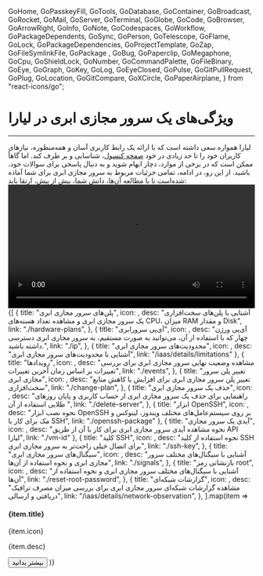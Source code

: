 
  GoHome,
  GoPasskeyFill,
  GoTools,
  GoDatabase,
  GoContainer,
  GoBroadcast,
  GoRocket,
  GoMail,
  GoServer,
  GoTerminal,
  GoGlobe,
  GoCode,
  GoBrowser,
  GoArrowRight,
  GoInfo,
  GoNote,
  GoCodespaces,
  GoWorkflow,
  GoPackageDependents,
  GoSync,
  GoPerson,
  GoTelescope,
  GoFlame,
  GoLock,
  GoPackageDependencies,
  GoProjectTemplate,
  GoZap,
  GoFileSymlinkFile,
  GoPackage ,
  GoBug,
  GoPaperclip,
  GoMegaphone,
  GoCpu,
  GoShieldLock,
  GoNumber,
  GoCommandPalette,
  GoFileBinary,
  GoEye,
  GoGraph,
  GoKey,
  GoLog,
  GoEyeClosed,
  GoPulse,
  GoGitPullRequest,
  GoPlug,
  GoLocation,
  GoGitCompare,
  GoXCircle,
  GoPaperAirplane,
} from "react-icons/go";


<Layout>
<Head>
<title>مستندات ویژگی‌های سرور مجازی ابری  - لیارا</title>
<meta property="og:title" content="مستندات خدمات رایانش ابری لیارا" />
<meta property="og:description" content="مستندات مربوط به ویژگی‌های سرور مجازی یا VPS و آشنایی با جزئیات آن "  />
</Head>

# ویژگی‌های یک سرور مجازی ابری در لیارا
<hr className="mb-2" />
لیارا همواره سعی داشته است که با 
ارائه یک رابط کاربری آسان و همه‌منظوره، نیازهای کاربران خود را تا حد زیادی در خود <a href="https://console.liara.ir" className="text-[#2196f3] ">صفحه کنسول</a>، شناسایی و بر طرف کند. اما گاهاً ممکن است که در برخی از موارد، دچار ابهام شوید و به دنبال پاسخی
برای سوالات خود، باشید.
از این رو، در ادامه، تمامی جزئیات مربوط به سرور مجازی ابری برای شما آماده شده‌است تا با مطالعه آن‌ها، دانش شما، بیش از پیش، ارتقا یابد:

<div className="h-6" />
<video
src="https://media.liara.ir/vps/cloud-server-introduction.mp4"
controls="controls"
className="block w-full"
width="100%"
></video>
<div className="h-6" />

<div className="grid md:grid-cols-4 gap-4">
{[
  {
    title: "پلن‌های سرور مجازی ابری",
    icon: <GoCpu />,
    desc: "آشنایی با پلن‌های سخت‌افزاری یک سرور مجازی ابری و مشاهده تعداد هسته‌های CPU، میزان RAM و مقدار Disk",
    link: "./hardware-plans",
  },
  {
    title: "آی‌پی سرورابری",
    icon: <GoNumber />,
    desc: "آی‌پی ورژن چهار که با استفاده از آن، می‌توانید به صورت مستقیم، به سرور مجازی ابری دسترسی داشته باشید.",
    link: "./ip",
  },
  {
  title: "محدودیت‌های سرور مجازی ابری",
  icon: <GoLock />,
  desc: "آشنایی با محدودیت‌های سرور مجازی ابری",
  link: "/iaas/details/limitations"
  },
  {
    title: "رویدادها",
    icon: <GoEye />,
    desc: "مشاهده وضعیت نهایی سرور مجازی ابری برای بررسی تغییرات بر اساس زمان آخرین تغییرات",
    link: "./events",
  },
  {
    title: "تغییر پلن سرور مجازی ابری",
    icon: <GoGitCompare />,
    desc: "تغییر پلن سرور مجازی ابری برای افزایش یا کاهش منابع سخت‌افزاری",
    link: "./change-plan",
  },
  {
    title: "حذف یک سرور مجازی ابری",
    icon: <GoXCircle />,
    desc: "راهنمایی برای حذف یک سرور مجازی ابری از حساب کاربری و پایان روزهای طلایی استفاده از آن ",
    link: "./delete-server",
  },
  {
    title: "ابزار OpenSSH",
    icon: <GoTools  />,
    desc: "نحوه نصب ابزار OpenSSH بر روی سیستم‌عامل‌های مختلف ویندوز، لینوکس و مک برای کار با SSH",
    link: "./openssh-package"
  },
  {
    title: "آیدی یک سرور مجازی",
    icon: <GoCommandPalette  />,
    desc: "نحوه مشاهده آیدی سرور مجازی ابری برای کار با آن از طریق API لیارا",
    link: "./vm-id"
  },
  {
    title: "کلید SSH",
    icon: <GoKey />,
    desc: "نحوه استفاده از کلید SSH برای اتصال خیلی راحت‌تر به سرور مجازی ابری",
    link: "./ssh-key",
  },
  {
    title: "سیگنال‌های سرور مجازی ابری",
    icon: <GoBroadcast />,
    desc: "آشنایی با سیگنال‌های مختلف سرور مجازی ابری و نحوه استفاده از آن‌ها",
    link: "./signals",
  },
  {
    title: "بازنشانی رمز root",
    icon: <GoPasskeyFill />,
    desc: "آشنایی با سیگنال‌های مختلف سرور مجازی ابری و نحوه استفاده از آن‌ها",
    link: "./reset-root-password",
  },
  {
  title: "‌گزارشات شبکه‌ای",
  icon: <GoGraph />,
  desc: "مشاهده گزارشات شبکه‌ای سرور مجازی ابری برای بررسی میزان مصرف ترافیک دریافتی و ارسالی",
  link: "/iaas/details/network-observation",
  },
].map(item =>
        <Card className="min-h-[180px] flex flex-col justify-between items-start w-full">
        <div>
            <div className="flex items-center justify-between gap-3">
            <h4>
                {item.title}
            </h4>
            <div className="bg-[#222] text-white p-1 rounded-md">
                {item.icon}
            </div>
            </div>
            <p align='justify' className="text-[gray] leading-6 text-[14px] mt-3">
            {item.desc}
            </p>
        </div>
        <Link href={item.link}>
        <Button variant="link" href={item.link}>بیشتر بدانید</Button>
        </Link>
        </Card>
    )}
    </div>






</Layout>